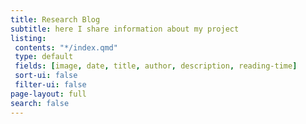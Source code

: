 ```yaml
---
title: Research Blog
subtitle: here I share information about my project
listing: 
 contents: "*/index.qmd"
 type: default
 fields: [image, date, title, author, description, reading-time]
 sort-ui: false
 filter-ui: false
page-layout: full
search: false
---
```

